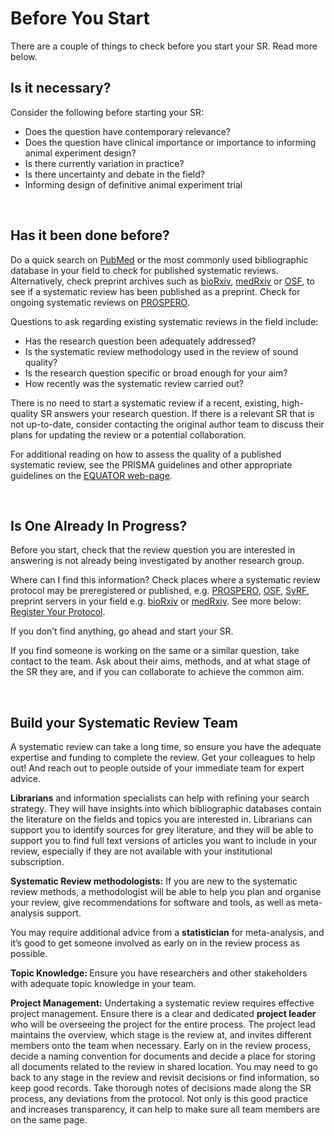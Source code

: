 # Before You Start {#b4ustart}

There are a couple of things to check before you start your SR. Read more below. 

## Is it necessary?

Consider the following before starting your SR: 

- Does the question have contemporary relevance?
- Does the question have clinical importance or importance to informing animal experiment design? 
- Is there currently variation in practice?
- Is there uncertainty and debate in the field?
- Informing design of definitive animal experiment trial

<br>


## Has it been done before? 

Do a quick search on [PubMed](https://pubmed.ncbi.nlm.nih.gov/) or the most commonly used bibliographic database in your field to check for published systematic reviews. Alternatively, check preprint archives such as [bioRxiv](https://www.biorxiv.org/), [medRxiv](https://www.medrxiv.org/) or [OSF](https://osf.io/), to see if a systematic review has been published as a preprint. Check for ongoing systematic reviews on [PROSPERO](https://www.crd.york.ac.uk/prospero/).

Questions to ask regarding existing systematic reviews in the field include: 

- Has the research question been adequately addressed? 
- Is the systematic review methodology used in the review of sound quality? 
- Is the research question specific or broad enough for your aim?
- How recently was the systematic review carried out?

There is no need to start a systematic review if a recent, existing, high-quality SR answers your research question. If there is a relevant SR that is not up-to-date, consider contacting the original author team to discuss their plans for updating the review or a potential collaboration. 

For additional reading on how to assess the quality of a published systematic review, see the PRISMA guidelines and other appropriate guidelines on the [EQUATOR web-page](https://www.equator-network.org/). 

<br>


## Is One Already In Progress?

Before you start, check that the review question you are interested in answering is not already being investigated by another research group. 

Where can I find this information? 
Check places where a systematic review protocol may be preregistered or published, e.g. [PROSPERO](https://www.crd.york.ac.uk/prospero/), <a href="https://osf.io/">OSF</a>, [SyRF](http://syrf.org.uk/), preprint servers in your field e.g. [bioRxiv](https://www.biorxiv.org/) or [medRxiv](https://www.medrxiv.org/). See more below: [Register Your Protocol](#register-your-protocol). 

If you don't find anything, go ahead and start your SR. 

If you find someone is working on the same or a similar question, take contact to the team. Ask about their aims, methods, and at what stage of the SR they are, and if you can collaborate to achieve the common aim. 

<br>



## Build your Systematic Review Team


A systematic review can take a long time, so ensure you have the adequate expertise and funding to complete the review. Get your colleagues to help out! And reach out to people outside of your immediate team for expert advice. 

**Librarians** and information specialists can help with refining your search strategy. They will have insights into which bibliographic databases contain the literature on the fields and topics you are interested in. Librarians can support you to identify sources for grey literature, and they will be able to support you to find full text versions of articles you want to include in your review, especially if they are not available with your institutional subscription. 


**Systematic Review methodologists:** 
If you are new to the systematic review methods, a methodologist will be able to help you plan and organise your review, give recommendations for software and tools, as well as meta-analysis support. 

You may require additional advice from a **statistician** for meta-analysis, and it's good to get someone involved as early on in the review process as possible. 


**Topic Knowledge: **
Ensure you have researchers and other stakeholders with adequate topic knowledge in your team. 


**Project Management:**
Undertaking a systematic review requires effective project management. 
Ensure there is a clear and dedicated **project leader** who will be overseeing the project for the entire process. The project lead maintains the overview, which stage is the review at, and invites different members onto the team when necessary. 
Early on in the review process, decide a naming convention for documents and decide a place for storing all documents related to the review in shared location. You may need to go back to any stage in the review and revisit decisions or find information, so keep good records. Take thorough notes of decisions made along the SR process, any deviations from the protocol. Not only is this good practice and increases transparency, it can help to make sure all team members are on the same page. 

<br>
